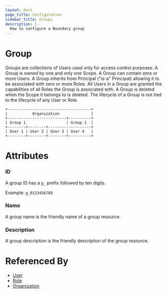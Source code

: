 ```yaml
---
layout: docs
page_title: Configuration
sidebar_title: Groups
description: |-
  How to configure a Boundary group
---
```


# Group

Groups are collections of Users used only for access control purposes.
A Group is owned by one and only one Scope.
A Group can contain zero or more Users.
A Group inherits from Principal ("is-a" Principal)
allowing it to be associated with zero or more Roles.
All Users in a Group are granted the capabilities of all Roles the Group is associated with.
A Group is deleted when the Scope it belongs to is deleted.
The lifecycle of a Group is not tied to the lifecycle of any User or Role.

```shell-session
+-------------------------------------+
|           Organization              |
+--------------------------+----------+
| Group 1                  | Group 2  |
+--------+--------+-------------------+
| User 1 | User 2 | User 3 | User 4   |
+--------+--------+--------+----------+
```

# Attributes

### ID

A group ID has a `g_` prefix followed by ten digits.

Example: `g_0123456789`

### Name

A group name is the friendly name of a group resource.

### Description

A group description is the friendly description of the group resource.

# Referenced By

- [User]()
- [Role]()
- [Organization]()
